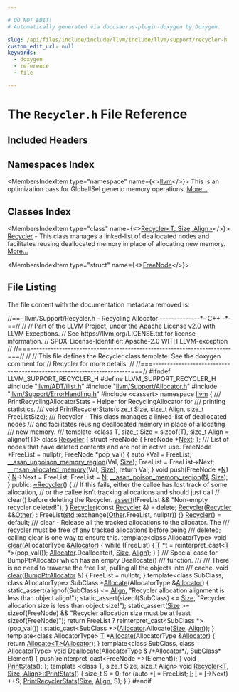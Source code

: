 ```yaml
---

# DO NOT EDIT!
# Automatically generated via docusaurus-plugin-doxygen by Doxygen.

slug: /api/files/include/include/llvm/include/llvm/support/recycler-h
custom_edit_url: null
keywords:
  - doxygen
  - reference
  - file

---
```





# The `Recycler.h` File Reference

<DoxygenPage pluginConfig={pluginConfig}>



## Included Headers

<IncludesList>
<IncludesListItem
  filePath="llvm/ADT/ilist.h"
  permalink="/docs/api/files/include/include/llvm/include/llvm/adt/ilist-h"
  isLocal="true" />
<IncludesListItem
  filePath="llvm/Support/Allocator.h"
  permalink="/docs/api/files/include/include/llvm/include/llvm/support/allocator-h"
  isLocal="true" />
<IncludesListItem
  filePath="llvm/Support/ErrorHandling.h"
  permalink="/docs/api/files/include/include/llvm/include/llvm/support/errorhandling-h"
  isLocal="true" />
<IncludesListItem
  filePath="cassert"
  permalink=""
  isLocal="false" />
</IncludesList>

## Namespaces Index

<MembersIndex>

<MembersIndexItem
  type="namespace"
  name={<><a href="/docs/api/namespaces/llvm">llvm</a></>}>
This is an optimization pass for GlobalISel generic memory operations. <a href="/docs/api/namespaces/llvm/#details">More...</a>
</MembersIndexItem>

</MembersIndex>

## Classes Index

<MembersIndex>

<MembersIndexItem
  type="class"
  name={<><a href="/docs/api/classes/llvm/recycler">Recycler&lt;T, Size, Align&gt;</a></>}>
<a href="/docs/api/classes/llvm/recycler">Recycler</a> - This class manages a linked-list of deallocated nodes and facilitates reusing deallocated memory in place of allocating new memory. <a href="/docs/api/classes/llvm/recycler/#details">More...</a>
</MembersIndexItem>

<MembersIndexItem
  type="struct"
  name={<><a href="/docs/api/structs/llvm/recycler/freenode">FreeNode</a></>}>
</MembersIndexItem>

</MembersIndex>


## File Listing

The file content with the documentation metadata removed is:

<ProgramListing>

<Link id="l00001" /><CodeLine lineNumber="1"><Highlight kind="comment">//==- llvm/Support/Recycler.h - Recycling Allocator --------------&#42;- C++ -&#42;-==//</Highlight><Highlight kind="normal"></Highlight></CodeLine>
<Link id="l00002" /><CodeLine lineNumber="2"><Highlight kind="normal"></Highlight><Highlight kind="comment">//</Highlight><Highlight kind="normal"></Highlight></CodeLine>
<Link id="l00003" /><CodeLine lineNumber="3"><Highlight kind="normal"></Highlight><Highlight kind="comment">// Part of the LLVM Project, under the Apache License v2.0 with LLVM Exceptions.</Highlight><Highlight kind="normal"></Highlight></CodeLine>
<Link id="l00004" /><CodeLine lineNumber="4"><Highlight kind="normal"></Highlight><Highlight kind="comment">// See https://llvm.org/LICENSE.txt for license information.</Highlight><Highlight kind="normal"></Highlight></CodeLine>
<Link id="l00005" /><CodeLine lineNumber="5"><Highlight kind="normal"></Highlight><Highlight kind="comment">// SPDX-License-Identifier: Apache-2.0 WITH LLVM-exception</Highlight><Highlight kind="normal"></Highlight></CodeLine>
<Link id="l00006" /><CodeLine lineNumber="6"><Highlight kind="normal"></Highlight><Highlight kind="comment">//</Highlight><Highlight kind="normal"></Highlight></CodeLine>
<Link id="l00007" /><CodeLine lineNumber="7"><Highlight kind="normal"></Highlight><Highlight kind="comment">//===----------------------------------------------------------------------===//</Highlight><Highlight kind="normal"></Highlight></CodeLine>
<Link id="l00008" /><CodeLine lineNumber="8"><Highlight kind="normal"></Highlight><Highlight kind="comment">//</Highlight><Highlight kind="normal"></Highlight></CodeLine>
<Link id="l00009" /><CodeLine lineNumber="9"><Highlight kind="normal"></Highlight><Highlight kind="comment">// This file defines the Recycler class template.  See the doxygen comment for</Highlight><Highlight kind="normal"></Highlight></CodeLine>
<Link id="l00010" /><CodeLine lineNumber="10"><Highlight kind="normal"></Highlight><Highlight kind="comment">// Recycler for more details.</Highlight><Highlight kind="normal"></Highlight></CodeLine>
<Link id="l00011" /><CodeLine lineNumber="11"><Highlight kind="normal"></Highlight><Highlight kind="comment">//</Highlight><Highlight kind="normal"></Highlight></CodeLine>
<Link id="l00012" /><CodeLine lineNumber="12"><Highlight kind="normal"></Highlight><Highlight kind="comment">//===----------------------------------------------------------------------===//</Highlight><Highlight kind="normal"></Highlight></CodeLine>
<Link id="l00013" /><CodeLine lineNumber="13"><Highlight kind="normal"></Highlight></CodeLine>
<Link id="l00014" /><CodeLine lineNumber="14"><Highlight kind="normal"></Highlight><Highlight kind="preprocessor">#ifndef LLVM&#95;SUPPORT&#95;RECYCLER&#95;H</Highlight><Highlight kind="normal"></Highlight></CodeLine>
<Link id="l00015" /><CodeLine lineNumber="15"><Highlight kind="normal"></Highlight><Highlight kind="preprocessor">#define LLVM&#95;SUPPORT&#95;RECYCLER&#95;H</Highlight><Highlight kind="normal"></Highlight></CodeLine>
<Link id="l00016" /><CodeLine lineNumber="16"><Highlight kind="normal"></Highlight></CodeLine>
<Link id="l00017" /><CodeLine lineNumber="17"><Highlight kind="normal"></Highlight><Highlight kind="preprocessor">#include &quot;<a href="/docs/api/files/include/include/llvm/include/llvm/adt/ilist-h">llvm/ADT/ilist.h</a>&quot;</Highlight><Highlight kind="normal"></Highlight></CodeLine>
<Link id="l00018" /><CodeLine lineNumber="18"><Highlight kind="normal"></Highlight><Highlight kind="preprocessor">#include &quot;<a href="/docs/api/files/include/include/llvm/include/llvm/support/allocator-h">llvm/Support/Allocator.h</a>&quot;</Highlight><Highlight kind="normal"></Highlight></CodeLine>
<Link id="l00019" /><CodeLine lineNumber="19"><Highlight kind="normal"></Highlight><Highlight kind="preprocessor">#include &quot;<a href="/docs/api/files/include/include/llvm/include/llvm/support/errorhandling-h">llvm/Support/ErrorHandling.h</a>&quot;</Highlight><Highlight kind="normal"></Highlight></CodeLine>
<Link id="l00020" /><CodeLine lineNumber="20"><Highlight kind="normal"></Highlight><Highlight kind="preprocessor">#include &lt;cassert&gt;</Highlight><Highlight kind="normal"></Highlight></CodeLine>
<Link id="l00021" /><CodeLine lineNumber="21"><Highlight kind="normal"></Highlight></CodeLine>
<Link id="l00022" /><CodeLine lineNumber="22"><Highlight kind="normal"></Highlight><Highlight kind="keyword">namespace </Highlight><Highlight kind="normal"><a href="/docs/api/namespaces/llvm">llvm</a> &#123;</Highlight></CodeLine>
<Link id="l00023" /><CodeLine lineNumber="23"><Highlight kind="normal"></Highlight><Highlight kind="comment"></Highlight></CodeLine>
<Link id="l00024" /><CodeLine lineNumber="24"><Highlight kind="comment">/// PrintRecyclingAllocatorStats - Helper for RecyclingAllocator for</Highlight></CodeLine>
<Link id="l00025" /><CodeLine lineNumber="25"><Highlight kind="comment">/// printing statistics.</Highlight></CodeLine>
<Link id="l00026" /><CodeLine lineNumber="26"><Highlight kind="comment">///</Highlight><Highlight kind="normal"></Highlight></CodeLine>
<Link id="l00027" /><CodeLine lineNumber="27"><Highlight kind="normal"></Highlight><Highlight kind="keywordtype">void</Highlight><Highlight kind="normal"> <a href="/docs/api/namespaces/llvm/#a5d241b2cfd56b41c0f396c7a8ab05de2">PrintRecyclerStats</a>(</Highlight><Highlight kind="keywordtype">size&#95;t</Highlight><Highlight kind="normal"> <a href="/docs/api/files/lib/lib/analysis/inlineorder-cpp/#a7ee6f0cb51c3b9056199e9a0001fe8c3a6f6cb72d544962fa333e2e34ce64f719">Size</a>, </Highlight><Highlight kind="keywordtype">size&#95;t</Highlight><Highlight kind="normal"> <a href="/docs/api/structs/llvm/align">Align</a>, </Highlight><Highlight kind="keywordtype">size&#95;t</Highlight><Highlight kind="normal"> FreeListSize);</Highlight></CodeLine>
<Link id="l00028" /><CodeLine lineNumber="28"><Highlight kind="normal"></Highlight><Highlight kind="comment"></Highlight></CodeLine>
<Link id="l00029" /><CodeLine lineNumber="29"><Highlight kind="comment">/// Recycler - This class manages a linked-list of deallocated nodes</Highlight></CodeLine>
<Link id="l00030" /><CodeLine lineNumber="30"><Highlight kind="comment">/// and facilitates reusing deallocated memory in place of allocating</Highlight></CodeLine>
<Link id="l00031" /><CodeLine lineNumber="31"><Highlight kind="comment">/// new memory.</Highlight></CodeLine>
<Link id="l00032" /><CodeLine lineNumber="32"><Highlight kind="comment">///</Highlight><Highlight kind="normal"></Highlight></CodeLine>
<Link id="l00033" /><CodeLine lineNumber="33"><Highlight kind="normal"></Highlight><Highlight kind="keyword">template</Highlight><Highlight kind="normal"> &lt;</Highlight><Highlight kind="keyword">class</Highlight><Highlight kind="normal"> T, </Highlight><Highlight kind="keywordtype">size&#95;t</Highlight><Highlight kind="normal"> Size = sizeof(T), </Highlight><Highlight kind="keywordtype">size&#95;t</Highlight><Highlight kind="normal"> Align = alignof(T)&gt;</Highlight></CodeLine>
<Link id="l00034" /><CodeLine lineNumber="34" lineLink="/docs/api/classes/llvm/recycler"><Highlight kind="normal"></Highlight><Highlight kind="keyword">class </Highlight><Highlight kind="normal"><a href="/docs/api/classes/llvm/recycler/#a8611215bea72f0eca5f48ba4849f9d5e">Recycler</a> &#123;</Highlight></CodeLine>
<Link id="l00035" /><CodeLine lineNumber="35"><Highlight kind="normal">  </Highlight><Highlight kind="keyword">struct </Highlight><Highlight kind="normal">FreeNode &#123;</Highlight></CodeLine>
<Link id="l00036" /><CodeLine lineNumber="36"><Highlight kind="normal">    FreeNode &#42;<a href="/docs/api/namespaces/llvm/#ab13c360340346d082b959b8cd79f2c1a">Next</a>;</Highlight></CodeLine>
<Link id="l00037" /><CodeLine lineNumber="37"><Highlight kind="normal">  &#125;;</Highlight></CodeLine>
<Link id="l00038" /><CodeLine lineNumber="38"><Highlight kind="normal"></Highlight><Highlight kind="comment"></Highlight></CodeLine>
<Link id="l00039" /><CodeLine lineNumber="39"><Highlight kind="comment">  /// List of nodes that have deleted contents and are not in active use.</Highlight><Highlight kind="normal"></Highlight></CodeLine>
<Link id="l00040" /><CodeLine lineNumber="40"><Highlight kind="normal">  FreeNode &#42;FreeList = </Highlight><Highlight kind="keyword">nullptr</Highlight><Highlight kind="normal">;</Highlight></CodeLine>
<Link id="l00041" /><CodeLine lineNumber="41"><Highlight kind="normal"></Highlight></CodeLine>
<Link id="l00042" /><CodeLine lineNumber="42"><Highlight kind="normal">  FreeNode &#42;pop&#95;val() &#123;</Highlight></CodeLine>
<Link id="l00043" /><CodeLine lineNumber="43"><Highlight kind="normal">    </Highlight><Highlight kind="keyword">auto</Highlight><Highlight kind="normal"> &#42;Val = FreeList;</Highlight></CodeLine>
<Link id="l00044" /><CodeLine lineNumber="44"><Highlight kind="normal">    <a href="/docs/api/files/include/include/llvm/include/llvm/support/compiler-h/#a820fe7b3006fe7b31f19b0258993606a">&#95;&#95;asan&#95;unpoison&#95;memory&#95;region</a>(Val, <a href="/docs/api/files/lib/lib/analysis/inlineorder-cpp/#a7ee6f0cb51c3b9056199e9a0001fe8c3a6f6cb72d544962fa333e2e34ce64f719">Size</a>);</Highlight></CodeLine>
<Link id="l00045" /><CodeLine lineNumber="45"><Highlight kind="normal">    FreeList = FreeList-&gt;Next;</Highlight></CodeLine>
<Link id="l00046" /><CodeLine lineNumber="46"><Highlight kind="normal">    <a href="/docs/api/files/include/include/llvm/include/llvm/support/compiler-h/#ad9e2781b72fd814787440ca2c3c0d6f0">&#95;&#95;msan&#95;allocated&#95;memory</a>(Val, <a href="/docs/api/files/lib/lib/analysis/inlineorder-cpp/#a7ee6f0cb51c3b9056199e9a0001fe8c3a6f6cb72d544962fa333e2e34ce64f719">Size</a>);</Highlight></CodeLine>
<Link id="l00047" /><CodeLine lineNumber="47"><Highlight kind="normal">    </Highlight><Highlight kind="keywordflow">return</Highlight><Highlight kind="normal"> Val;</Highlight></CodeLine>
<Link id="l00048" /><CodeLine lineNumber="48"><Highlight kind="normal">  &#125;</Highlight></CodeLine>
<Link id="l00049" /><CodeLine lineNumber="49"><Highlight kind="normal"></Highlight></CodeLine>
<Link id="l00050" /><CodeLine lineNumber="50"><Highlight kind="normal">  </Highlight><Highlight kind="keywordtype">void</Highlight><Highlight kind="normal"> push(FreeNode &#42;<a href="/docs/api/files/lib/lib/support/regcomp-c/#a0240ac851181b84ac374872dc5434ee4">N</a>) &#123;</Highlight></CodeLine>
<Link id="l00051" /><CodeLine lineNumber="51"><Highlight kind="normal">    <a href="/docs/api/files/lib/lib/support/regcomp-c/#a0240ac851181b84ac374872dc5434ee4">N</a>-&gt;Next = FreeList;</Highlight></CodeLine>
<Link id="l00052" /><CodeLine lineNumber="52"><Highlight kind="normal">    FreeList = <a href="/docs/api/files/lib/lib/support/regcomp-c/#a0240ac851181b84ac374872dc5434ee4">N</a>;</Highlight></CodeLine>
<Link id="l00053" /><CodeLine lineNumber="53"><Highlight kind="normal">    <a href="/docs/api/files/include/include/llvm/include/llvm/support/compiler-h/#a72741af87fe3babd5bb46653c26eff2a">&#95;&#95;asan&#95;poison&#95;memory&#95;region</a>(<a href="/docs/api/files/lib/lib/support/regcomp-c/#a0240ac851181b84ac374872dc5434ee4">N</a>, <a href="/docs/api/files/lib/lib/analysis/inlineorder-cpp/#a7ee6f0cb51c3b9056199e9a0001fe8c3a6f6cb72d544962fa333e2e34ce64f719">Size</a>);</Highlight></CodeLine>
<Link id="l00054" /><CodeLine lineNumber="54"><Highlight kind="normal">  &#125;</Highlight></CodeLine>
<Link id="l00055" /><CodeLine lineNumber="55"><Highlight kind="normal"></Highlight></CodeLine>
<Link id="l00056" /><CodeLine lineNumber="56"><Highlight kind="normal"></Highlight><Highlight kind="keyword">public</Highlight><Highlight kind="normal">:</Highlight></CodeLine>
<Link id="l00057" /><CodeLine lineNumber="57" lineLink="/docs/api/classes/llvm/recycler/#a321041381c9088d0f672c97c62acb59a"><Highlight kind="normal">  <a href="/docs/api/classes/llvm/recycler/#a321041381c9088d0f672c97c62acb59a">~Recycler</a>() &#123;</Highlight></CodeLine>
<Link id="l00058" /><CodeLine lineNumber="58"><Highlight kind="normal">    </Highlight><Highlight kind="comment">// If this fails, either the callee has lost track of some allocation,</Highlight><Highlight kind="normal"></Highlight></CodeLine>
<Link id="l00059" /><CodeLine lineNumber="59"><Highlight kind="normal">    </Highlight><Highlight kind="comment">// or the callee isn&#39;t tracking allocations and should just call</Highlight><Highlight kind="normal"></Highlight></CodeLine>
<Link id="l00060" /><CodeLine lineNumber="60"><Highlight kind="normal">    </Highlight><Highlight kind="comment">// clear() before deleting the Recycler.</Highlight><Highlight kind="normal"></Highlight></CodeLine>
<Link id="l00061" /><CodeLine lineNumber="61"><Highlight kind="normal">    <a href="/docs/api/files/lib/lib/target/lib/target/amdgpu/silowercontrolflow-cpp/#a4868c5d81c5ccc98c47aeab6244346a0">assert</a>(!FreeList &amp;&amp; </Highlight><Highlight kind="stringliteral">&quot;Non-empty recycler deleted!&quot;</Highlight><Highlight kind="normal">);</Highlight></CodeLine>
<Link id="l00062" /><CodeLine lineNumber="62"><Highlight kind="normal">  &#125;</Highlight></CodeLine>
<Link id="l00063" /><CodeLine lineNumber="63" lineLink="/docs/api/classes/llvm/recycler/#a8611215bea72f0eca5f48ba4849f9d5e"><Highlight kind="normal">  <a href="/docs/api/classes/llvm/recycler/#a8611215bea72f0eca5f48ba4849f9d5e">Recycler</a>(</Highlight><Highlight kind="keyword">const</Highlight><Highlight kind="normal"> <a href="/docs/api/classes/llvm/recycler/#a8611215bea72f0eca5f48ba4849f9d5e">Recycler</a> &amp;) = </Highlight><Highlight kind="keyword">delete</Highlight><Highlight kind="normal">;</Highlight></CodeLine>
<Link id="l00064" /><CodeLine lineNumber="64" lineLink="/docs/api/classes/llvm/recycler/#a21aadac999a4cbfa4569edc1738eb71c"><Highlight kind="normal">  <a href="/docs/api/classes/llvm/recycler/#a21aadac999a4cbfa4569edc1738eb71c">Recycler</a>(<a href="/docs/api/classes/llvm/recycler/#a8611215bea72f0eca5f48ba4849f9d5e">Recycler</a> &amp;&amp;<a href="/docs/api/namespaces/llvm/#a9eb4f5b98b70ee4fab9614ed58282c1fa6311ae17c1ee52b36e68aaf4ad066387">Other</a>)</Highlight></CodeLine>
<Link id="l00065" /><CodeLine lineNumber="65"><Highlight kind="normal">      : FreeList(<a href="/docs/api/namespaces/std">std</a>::exchange(<a href="/docs/api/namespaces/llvm/#a9eb4f5b98b70ee4fab9614ed58282c1fa6311ae17c1ee52b36e68aaf4ad066387">Other</a>.FreeList, nullptr)) &#123;&#125;</Highlight></CodeLine>
<Link id="l00066" /><CodeLine lineNumber="66" lineLink="/docs/api/classes/llvm/recycler/#a24e19e0cdf853bd79dac7495e50c4ad8"><Highlight kind="normal">  <a href="/docs/api/classes/llvm/recycler/#a24e19e0cdf853bd79dac7495e50c4ad8">Recycler</a>() = </Highlight><Highlight kind="keywordflow">default</Highlight><Highlight kind="normal">;</Highlight></CodeLine>
<Link id="l00067" /><CodeLine lineNumber="67"><Highlight kind="normal"></Highlight><Highlight kind="comment"></Highlight></CodeLine>
<Link id="l00068" /><CodeLine lineNumber="68"><Highlight kind="comment">  /// clear - Release all the tracked allocations to the allocator. The</Highlight></CodeLine>
<Link id="l00069" /><CodeLine lineNumber="69"><Highlight kind="comment">  /// recycler must be free of any tracked allocations before being</Highlight></CodeLine>
<Link id="l00070" /><CodeLine lineNumber="70"><Highlight kind="comment">  /// deleted; calling clear is one way to ensure this.</Highlight><Highlight kind="normal"></Highlight></CodeLine>
<Link id="l00071" /><CodeLine lineNumber="71"><Highlight kind="normal">  </Highlight><Highlight kind="keyword">template</Highlight><Highlight kind="normal">&lt;</Highlight><Highlight kind="keyword">class</Highlight><Highlight kind="normal"> AllocatorType&gt;</Highlight></CodeLine>
<Link id="l00072" /><CodeLine lineNumber="72" lineLink="/docs/api/classes/llvm/recycler/#a1703e705b5efd7e581a499c4cea00b22"><Highlight kind="normal">  </Highlight><Highlight kind="keywordtype">void</Highlight><Highlight kind="normal"> <a href="/docs/api/classes/llvm/recycler/#a1703e705b5efd7e581a499c4cea00b22">clear</a>(AllocatorType &amp;<a href="/docs/api/files/lib/lib/codegen/regallocbasic-cpp/#ad5d00e1d77644d95847b9bf8da12b759">Allocator</a>) &#123;</Highlight></CodeLine>
<Link id="l00073" /><CodeLine lineNumber="73"><Highlight kind="normal">    </Highlight><Highlight kind="keywordflow">while</Highlight><Highlight kind="normal"> (FreeList) &#123;</Highlight></CodeLine>
<Link id="l00074" /><CodeLine lineNumber="74"><Highlight kind="normal">      <a href="/docs/api/files/lib/lib/target/lib/target/mips/mips16isellowering-cpp/#a0acb682b8260ab1c60b918599864e2e5">T</a> &#42;t = </Highlight><Highlight kind="keyword">reinterpret&#95;cast&lt;</Highlight><Highlight kind="normal"><a href="/docs/api/files/lib/lib/target/lib/target/mips/mips16isellowering-cpp/#a0acb682b8260ab1c60b918599864e2e5">T</a> &#42;</Highlight><Highlight kind="keyword">&gt;</Highlight><Highlight kind="normal">(pop&#95;val());</Highlight></CodeLine>
<Link id="l00075" /><CodeLine lineNumber="75"><Highlight kind="normal">      <a href="/docs/api/files/lib/lib/codegen/regallocbasic-cpp/#ad5d00e1d77644d95847b9bf8da12b759">Allocator</a>.Deallocate(t, <a href="/docs/api/files/lib/lib/analysis/inlineorder-cpp/#a7ee6f0cb51c3b9056199e9a0001fe8c3a6f6cb72d544962fa333e2e34ce64f719">Size</a>, <a href="/docs/api/structs/llvm/align">Align</a>);</Highlight></CodeLine>
<Link id="l00076" /><CodeLine lineNumber="76"><Highlight kind="normal">    &#125;</Highlight></CodeLine>
<Link id="l00077" /><CodeLine lineNumber="77"><Highlight kind="normal">  &#125;</Highlight></CodeLine>
<Link id="l00078" /><CodeLine lineNumber="78"><Highlight kind="normal"></Highlight><Highlight kind="comment"></Highlight></CodeLine>
<Link id="l00079" /><CodeLine lineNumber="79"><Highlight kind="comment">  /// Special case for BumpPtrAllocator which has an empty Deallocate()</Highlight></CodeLine>
<Link id="l00080" /><CodeLine lineNumber="80"><Highlight kind="comment">  /// function.</Highlight></CodeLine>
<Link id="l00081" /><CodeLine lineNumber="81"><Highlight kind="comment">  ///</Highlight></CodeLine>
<Link id="l00082" /><CodeLine lineNumber="82"><Highlight kind="comment">  /// There is no need to traverse the free list, pulling all the objects into</Highlight></CodeLine>
<Link id="l00083" /><CodeLine lineNumber="83"><Highlight kind="comment">  /// cache.</Highlight><Highlight kind="normal"></Highlight></CodeLine>
<Link id="l00084" /><CodeLine lineNumber="84" lineLink="/docs/api/classes/llvm/recycler/#a0d80cbcfea984b326e90bcb1db3a6967"><Highlight kind="normal">  </Highlight><Highlight kind="keywordtype">void</Highlight><Highlight kind="normal"> <a href="/docs/api/classes/llvm/recycler/#a0d80cbcfea984b326e90bcb1db3a6967">clear</a>(<a href="/docs/api/namespaces/llvm/#a8e612822d4ba7bb36c9c79582a567108">BumpPtrAllocator</a> &amp;) &#123; FreeList = </Highlight><Highlight kind="keyword">nullptr</Highlight><Highlight kind="normal">; &#125;</Highlight></CodeLine>
<Link id="l00085" /><CodeLine lineNumber="85"><Highlight kind="normal"></Highlight></CodeLine>
<Link id="l00086" /><CodeLine lineNumber="86"><Highlight kind="normal">  </Highlight><Highlight kind="keyword">template</Highlight><Highlight kind="normal">&lt;</Highlight><Highlight kind="keyword">class</Highlight><Highlight kind="normal"> SubClass, </Highlight><Highlight kind="keyword">class</Highlight><Highlight kind="normal"> AllocatorType&gt;</Highlight></CodeLine>
<Link id="l00087" /><CodeLine lineNumber="87" lineLink="/docs/api/classes/llvm/recycler/#a87901daa616a2345b788a8d65e5f298b"><Highlight kind="normal">  SubClass &#42;<a href="/docs/api/classes/llvm/recycler/#a87901daa616a2345b788a8d65e5f298b">Allocate</a>(AllocatorType &amp;<a href="/docs/api/files/lib/lib/codegen/regallocbasic-cpp/#ad5d00e1d77644d95847b9bf8da12b759">Allocator</a>) &#123;</Highlight></CodeLine>
<Link id="l00088" /><CodeLine lineNumber="88"><Highlight kind="normal">    </Highlight><Highlight kind="keyword">static&#95;assert</Highlight><Highlight kind="normal">(</Highlight><Highlight kind="keyword">alignof</Highlight><Highlight kind="normal">(SubClass) &lt;= <a href="/docs/api/structs/llvm/align">Align</a>,</Highlight></CodeLine>
<Link id="l00089" /><CodeLine lineNumber="89"><Highlight kind="normal">                  </Highlight><Highlight kind="stringliteral">&quot;Recycler allocation alignment is less than object align!&quot;</Highlight><Highlight kind="normal">);</Highlight></CodeLine>
<Link id="l00090" /><CodeLine lineNumber="90"><Highlight kind="normal">    </Highlight><Highlight kind="keyword">static&#95;assert</Highlight><Highlight kind="normal">(</Highlight><Highlight kind="keyword">sizeof</Highlight><Highlight kind="normal">(SubClass) &lt;= <a href="/docs/api/files/lib/lib/analysis/inlineorder-cpp/#a7ee6f0cb51c3b9056199e9a0001fe8c3a6f6cb72d544962fa333e2e34ce64f719">Size</a>,</Highlight></CodeLine>
<Link id="l00091" /><CodeLine lineNumber="91"><Highlight kind="normal">                  </Highlight><Highlight kind="stringliteral">&quot;Recycler allocation size is less than object size!&quot;</Highlight><Highlight kind="normal">);</Highlight></CodeLine>
<Link id="l00092" /><CodeLine lineNumber="92"><Highlight kind="normal">    </Highlight><Highlight kind="keyword">static&#95;assert</Highlight><Highlight kind="normal">(<a href="/docs/api/files/lib/lib/analysis/inlineorder-cpp/#a7ee6f0cb51c3b9056199e9a0001fe8c3a6f6cb72d544962fa333e2e34ce64f719">Size</a> &gt;= </Highlight><Highlight kind="keyword">sizeof</Highlight><Highlight kind="normal">(FreeNode) &amp;&amp;</Highlight></CodeLine>
<Link id="l00093" /><CodeLine lineNumber="93"><Highlight kind="normal">                  </Highlight><Highlight kind="stringliteral">&quot;Recycler allocation size must be at least sizeof(FreeNode)&quot;</Highlight><Highlight kind="normal">);</Highlight></CodeLine>
<Link id="l00094" /><CodeLine lineNumber="94"><Highlight kind="normal">    </Highlight><Highlight kind="keywordflow">return</Highlight><Highlight kind="normal"> FreeList ? </Highlight><Highlight kind="keyword">reinterpret&#95;cast&lt;</Highlight><Highlight kind="normal">SubClass &#42;</Highlight><Highlight kind="keyword">&gt;</Highlight><Highlight kind="normal">(pop&#95;val())</Highlight></CodeLine>
<Link id="l00095" /><CodeLine lineNumber="95"><Highlight kind="normal">                    : </Highlight><Highlight kind="keyword">static&#95;cast&lt;</Highlight><Highlight kind="normal">SubClass &#42;</Highlight><Highlight kind="keyword">&gt;</Highlight><Highlight kind="normal">(<a href="/docs/api/files/lib/lib/codegen/regallocbasic-cpp/#ad5d00e1d77644d95847b9bf8da12b759">Allocator</a>.Allocate(<a href="/docs/api/files/lib/lib/analysis/inlineorder-cpp/#a7ee6f0cb51c3b9056199e9a0001fe8c3a6f6cb72d544962fa333e2e34ce64f719">Size</a>, <a href="/docs/api/structs/llvm/align">Align</a>));</Highlight></CodeLine>
<Link id="l00096" /><CodeLine lineNumber="96"><Highlight kind="normal">  &#125;</Highlight></CodeLine>
<Link id="l00097" /><CodeLine lineNumber="97"><Highlight kind="normal"></Highlight></CodeLine>
<Link id="l00098" /><CodeLine lineNumber="98"><Highlight kind="normal">  </Highlight><Highlight kind="keyword">template</Highlight><Highlight kind="normal">&lt;</Highlight><Highlight kind="keyword">class</Highlight><Highlight kind="normal"> AllocatorType&gt;</Highlight></CodeLine>
<Link id="l00099" /><CodeLine lineNumber="99" lineLink="/docs/api/classes/llvm/recycler/#ab1ffef11d8021ceeb8a836b3eb70555b"><Highlight kind="normal">  <a href="/docs/api/files/lib/lib/target/lib/target/mips/mips16isellowering-cpp/#a0acb682b8260ab1c60b918599864e2e5">T</a> &#42;<a href="/docs/api/classes/llvm/recycler/#ab1ffef11d8021ceeb8a836b3eb70555b">Allocate</a>(AllocatorType &amp;<a href="/docs/api/files/lib/lib/codegen/regallocbasic-cpp/#ad5d00e1d77644d95847b9bf8da12b759">Allocator</a>) &#123;</Highlight></CodeLine>
<Link id="l00100" /><CodeLine lineNumber="100"><Highlight kind="normal">    </Highlight><Highlight kind="keywordflow">return</Highlight><Highlight kind="normal"> <a href="/docs/api/classes/llvm/recycler/#a87901daa616a2345b788a8d65e5f298b">Allocate&lt;T&gt;</a>(<a href="/docs/api/files/lib/lib/codegen/regallocbasic-cpp/#ad5d00e1d77644d95847b9bf8da12b759">Allocator</a>);</Highlight></CodeLine>
<Link id="l00101" /><CodeLine lineNumber="101"><Highlight kind="normal">  &#125;</Highlight></CodeLine>
<Link id="l00102" /><CodeLine lineNumber="102"><Highlight kind="normal"></Highlight></CodeLine>
<Link id="l00103" /><CodeLine lineNumber="103"><Highlight kind="normal">  </Highlight><Highlight kind="keyword">template</Highlight><Highlight kind="normal">&lt;</Highlight><Highlight kind="keyword">class</Highlight><Highlight kind="normal"> SubClass, </Highlight><Highlight kind="keyword">class</Highlight><Highlight kind="normal"> AllocatorType&gt;</Highlight></CodeLine>
<Link id="l00104" /><CodeLine lineNumber="104" lineLink="/docs/api/classes/llvm/recycler/#a85d9d4c602c494ad167d8068a5e52269"><Highlight kind="normal">  </Highlight><Highlight kind="keywordtype">void</Highlight><Highlight kind="normal"> <a href="/docs/api/classes/llvm/recycler/#a85d9d4c602c494ad167d8068a5e52269">Deallocate</a>(AllocatorType &amp; </Highlight><Highlight kind="comment">/&#42;Allocator&#42;/</Highlight><Highlight kind="normal">, SubClass&#42; Element) &#123;</Highlight></CodeLine>
<Link id="l00105" /><CodeLine lineNumber="105"><Highlight kind="normal">    push(</Highlight><Highlight kind="keyword">reinterpret&#95;cast&lt;</Highlight><Highlight kind="normal">FreeNode &#42;</Highlight><Highlight kind="keyword">&gt;</Highlight><Highlight kind="normal">(Element));</Highlight></CodeLine>
<Link id="l00106" /><CodeLine lineNumber="106"><Highlight kind="normal">  &#125;</Highlight></CodeLine>
<Link id="l00107" /><CodeLine lineNumber="107"><Highlight kind="normal"></Highlight></CodeLine>
<Link id="l00108" /><CodeLine lineNumber="108" lineLink="/docs/api/classes/llvm/recycler/#a08a6e1976677df6f94071a8e0eb44d58"><Highlight kind="normal">  </Highlight><Highlight kind="keywordtype">void</Highlight><Highlight kind="normal"> <a href="/docs/api/classes/llvm/recycler/#a08a6e1976677df6f94071a8e0eb44d58">PrintStats</a>();</Highlight></CodeLine>
<Link id="l00109" /><CodeLine lineNumber="109"><Highlight kind="normal">&#125;;</Highlight></CodeLine>
<Link id="l00110" /><CodeLine lineNumber="110"><Highlight kind="normal"></Highlight></CodeLine>
<Link id="l00111" /><CodeLine lineNumber="111"><Highlight kind="normal"></Highlight><Highlight kind="keyword">template</Highlight><Highlight kind="normal"> &lt;</Highlight><Highlight kind="keyword">class</Highlight><Highlight kind="normal"> T, </Highlight><Highlight kind="keywordtype">size&#95;t</Highlight><Highlight kind="normal"> Size, </Highlight><Highlight kind="keywordtype">size&#95;t</Highlight><Highlight kind="normal"> Align&gt;</Highlight></CodeLine>
<Link id="l00112" /><CodeLine lineNumber="112" lineLink="/docs/api/classes/llvm/recycler/#a08a6e1976677df6f94071a8e0eb44d58"><Highlight kind="normal"></Highlight><Highlight kind="keywordtype">void</Highlight><Highlight kind="normal"> <a href="/docs/api/classes/llvm/recycler/#a08a6e1976677df6f94071a8e0eb44d58">Recycler&lt;T, Size, Align&gt;::PrintStats</a>() &#123;</Highlight></CodeLine>
<Link id="l00113" /><CodeLine lineNumber="113"><Highlight kind="normal">  </Highlight><Highlight kind="keywordtype">size&#95;t</Highlight><Highlight kind="normal"> S = 0;</Highlight></CodeLine>
<Link id="l00114" /><CodeLine lineNumber="114"><Highlight kind="normal">  </Highlight><Highlight kind="keywordflow">for</Highlight><Highlight kind="normal"> (</Highlight><Highlight kind="keyword">auto</Highlight><Highlight kind="normal"> &#42;<a href="/docs/api/files/lib/lib/support/md5-cpp/#ac0eafdc9ee161b71e7af98af736952fd">I</a> = FreeList; <a href="/docs/api/files/lib/lib/support/md5-cpp/#ac0eafdc9ee161b71e7af98af736952fd">I</a>; <a href="/docs/api/files/lib/lib/support/md5-cpp/#ac0eafdc9ee161b71e7af98af736952fd">I</a> = <a href="/docs/api/files/lib/lib/support/md5-cpp/#ac0eafdc9ee161b71e7af98af736952fd">I</a>-&gt;Next)</Highlight></CodeLine>
<Link id="l00115" /><CodeLine lineNumber="115"><Highlight kind="normal">    ++S;</Highlight></CodeLine>
<Link id="l00116" /><CodeLine lineNumber="116"><Highlight kind="normal">  <a href="/docs/api/namespaces/llvm/#a5d241b2cfd56b41c0f396c7a8ab05de2">PrintRecyclerStats</a>(<a href="/docs/api/files/lib/lib/analysis/inlineorder-cpp/#a7ee6f0cb51c3b9056199e9a0001fe8c3a6f6cb72d544962fa333e2e34ce64f719">Size</a>, <a href="/docs/api/structs/llvm/align">Align</a>, S);</Highlight></CodeLine>
<Link id="l00117" /><CodeLine lineNumber="117"><Highlight kind="normal">&#125;</Highlight></CodeLine>
<Link id="l00118" /><CodeLine lineNumber="118"><Highlight kind="normal"></Highlight></CodeLine>
<Link id="l00119" /><CodeLine lineNumber="119"><Highlight kind="normal">&#125;</Highlight></CodeLine>
<Link id="l00120" /><CodeLine lineNumber="120"><Highlight kind="normal"></Highlight></CodeLine>
<Link id="l00121" /><CodeLine lineNumber="121"><Highlight kind="normal"></Highlight><Highlight kind="preprocessor">#endif</Highlight></CodeLine>

</ProgramListing>


</DoxygenPage>
